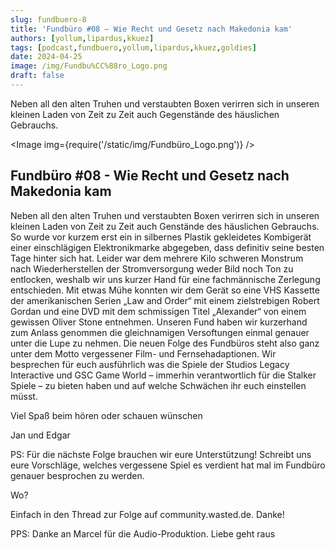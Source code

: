 ```yaml
---
slug: fundbuero-8
title: 'Fundbüro #08 – Wie Recht und Gesetz nach Makedonia kam'
authors: [yollum,lipardus,kkuez]
tags: [podcast,fundbuero,yollum,lipardus,kkuez,goldies]
date: 2024-04-25
image: /img/Fundbu%CC%88ro_Logo.png
draft: false
---
```



Neben all den alten Truhen und verstaubten Boxen verirren sich in unseren kleinen Laden von Zeit zu Zeit auch Gegenstände des häuslichen Gebrauchs.

<Image img={require('/static/img/Fundbüro_Logo.png')} />

<!--truncate-->

## Fundbüro #08 - Wie Recht und Gesetz nach Makedonia kam

Neben all den alten Truhen und verstaubten Boxen verirren sich in unseren kleinen Laden von Zeit zu Zeit auch Genstände des häuslichen Gebrauchs. So wurde vor kurzem erst ein in silbernes Plastik gekleidetes Kombigerät einer einschlägigen Elektronikmarke abgegeben, dass definitiv seine besten Tage hinter sich hat. Leider war dem mehrere Kilo schweren Monstrum nach Wiederherstellen der  Stromversorgung weder Bild noch Ton zu entlocken, weshalb wir uns kurzer Hand für eine fachmännische Zerlegung entschieden. Mit etwas Mühe konnten wir dem Gerät so eine VHS Kassette der amerikanischen Serien „Law and Order“ mit einem zielstrebigen Robert Gordan und eine DVD mit dem schmissigen Titel „Alexander“ von einem gewissen Oliver Stone entnehmen. Unseren Fund haben wir kurzerhand zum Anlass genommen die gleichnamigen Versoftungen einmal genauer unter die Lupe zu nehmen. Die neuen Folge des Fundbüros steht also ganz unter dem Motto vergessener Film- und Fernsehadaptionen. Wir besprechen für euch ausführlich was die Spiele der Studios Legacy Interactive und GSC Game World – immerhin verantwortlich für die Stalker Spiele – zu bieten haben und auf welche Schwächen ihr euch einstellen müsst.

Viel Spaß beim hören oder schauen wünschen

Jan und Edgar

PS: Für die nächste Folge brauchen wir eure Unterstützung! Schreibt uns eure Vorschläge, welches vergessene Spiel es verdient hat mal im Fundbüro genauer besprochen zu werden.

Wo?

Einfach in den Thread zur Folge auf community.wasted.de. Danke!

PPS: Danke an Marcel für die Audio-Produktion. Liebe geht raus

<ReactPlayer
    width="100%"
    height="50px"
    controls
    url='https://m10z.picnotes.de/Fundbuero/Fundbuero_008.mp3'
/>
